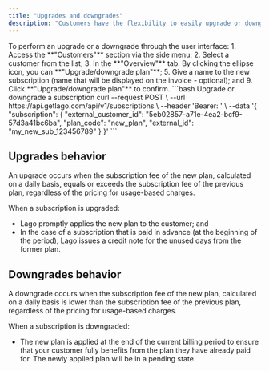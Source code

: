 ```yaml
---
title: "Upgrades and downgrades"
description: "Customers have the flexibility to easily upgrade or downgrade their plan at any given moment."
---
```


<Tabs>
  <Tab title="Dashboard">
    To perform an upgrade or a downgrade through the user interface:
    1. Access the **"Customers"** section via the side menu;
    2. Select a customer from the list;
    3. In the **"Overview"** tab. By clicking the ellipse icon, you can **"Upgrade/downgrade plan"**;
    5. Give a name to the new subscription (name that will be displayed on the invoice - optional); and
    9. Click **"Upgrade/downgrade plan"** to confirm.
  </Tab>
  <Tab title="API">
    <CodeGroup>
    ```bash Upgrade or downgrade a subscription
    curl --request POST \
    --url https://api.getlago.com/api/v1/subscriptions \
    --header 'Bearer: <bearer>' \
    --data '{
      "subscription": {
          "external_customer_id": "5eb02857-a71e-4ea2-bcf9-57d3a41bc6ba",
          "plan_code": "new_plan",
          "external_id": "my_new_sub_123456789"
        }
      }'
    ```
    </CodeGroup>
  </Tab>
</Tabs>

## Upgrades behavior
An upgrade occurs when the subscription fee of the new plan, calculated on a daily basis, equals or exceeds the subscription fee of the previous plan, 
regardless of the pricing for usage-based charges.


When a subscription is upgraded:
- Lago promptly applies the new plan to the customer; and
- In the case of a subscription that is paid in advance (at the beginning of the period), Lago issues a credit note for the unused days from the former plan.

## Downgrades behavior
A downgrade occurs when the subscription fee of the new plan, calculated on a daily basis is lower than the subscription fee of the previous plan, 
regardless of the pricing for usage-based charges.

When a subscription is downgraded:
- The new plan is applied at the end of the current billing period to ensure that your customer fully benefits from the plan they have already paid for. The newly applied plan will be in a pending state.